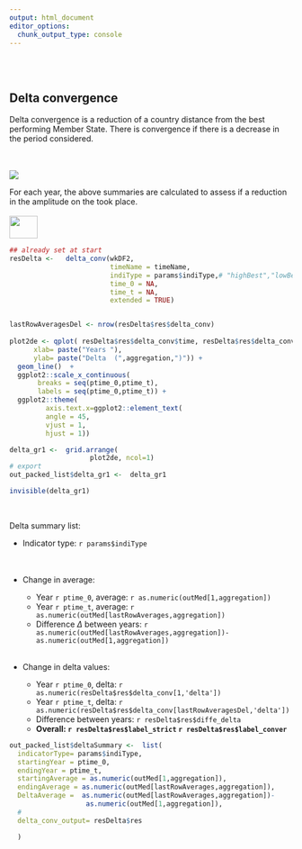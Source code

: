---
output: html_document
editor_options: 
  chunk_output_type: console
---




<br><br> 


## Delta convergence 


Delta convergence is a reduction of a country distance from the best performing Member State. There is convergence if there is a decrease in the period considered. 

<br><br> 
<img src="delta_convergence.png">
<br>

For each year, the above summaries are calculated to assess if a reduction in 
the amplitude on the took place.
<br> <br>
<img src="eurofound.jpg" width=50px height=40px>
<br>
```{r,echo = FALSE,fig.width=6}
## already set at start
resDelta <-   delta_conv(wkDF2,
                         timeName = timeName,
                         indiType = params$indiType,# "highBest","lowBest", #params$indiType
                         time_0 = NA,
                         time_t = NA,
                         extended = TRUE) 


lastRowAveragesDel <- nrow(resDelta$res$delta_conv)
 
plot2de <- qplot( resDelta$res$delta_conv$time, resDelta$res$delta_conv$delta,
      xlab= paste("Years "),
      ylab= paste("Delta  (",aggregation,")")) +
  geom_line()  +
  ggplot2::scale_x_continuous(
       breaks = seq(ptime_0,ptime_t),
       labels = seq(ptime_0,ptime_t)) +
  ggplot2::theme( 
         axis.text.x=ggplot2::element_text(
         angle = 45,
         vjust = 1,
         hjust = 1))

delta_gr1 <-  grid.arrange(
                    plot2de, ncol=1)
# export
out_packed_list$delta_gr1 <-  delta_gr1

invisible(delta_gr1) 

```


  
<br>


Delta summary list:   


  * Indicator type: `r params$indiType`    
<br>  
  * Change in average:    
  
      + Year `r ptime_0`, average:  `r as.numeric(outMed[1,aggregation])`   
      + Year `r ptime_t`, average:  `r as.numeric(outMed[lastRowAverages,aggregation])`     
      + Difference $\Delta$ between years: `r as.numeric(outMed[lastRowAverages,aggregation])-as.numeric(outMed[1,aggregation])`     
<br>
  * Change in delta values:    
  
      + Year `r ptime_0`, delta:  `r as.numeric(resDelta$res$delta_conv[1,'delta'])`   
      + Year `r ptime_t`, delta:  `r as.numeric(resDelta$res$delta_conv[lastRowAveragesDel,'delta'])`     
      + Difference  between years: `r resDelta$res$diffe_delta`    
      +  **Overall: `r resDelta$res$label_strict`  `r resDelta$res$label_conver`** 
  
             
      
 
 
 
 
```{r,echo=FALSE,eval=semaforo[['delta']]}

out_packed_list$deltaSummary <-  list(
  indicatorType= params$indiType,
  startingYear = ptime_0,
  endingYear = ptime_t,
  startingAverage = as.numeric(outMed[1,aggregation]),
  endingAverage = as.numeric(outMed[lastRowAverages,aggregation]),
  DeltaAverage =  as.numeric(outMed[lastRowAverages,aggregation])-
                   as.numeric(outMed[1,aggregation]),
  #
  delta_conv_output= resDelta$res

  )
```


 




